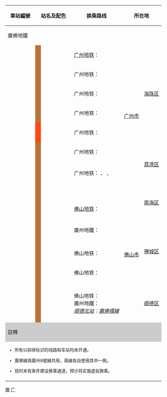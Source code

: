 {| class="wikitable" style="text-align:center;"
|-
! width=80 |車站編號
! colspan="2" width=100 | 站名及配色
! 换乘路线
! colspan=2 |所在地
! 啟用時間
! 车站形式
|-
! colspan="8" style="background:{{廣州地鐵標誌色|GF}};" |廣佛地鐵
|-
! {{广州地铁车站编号|GF|25}}
|width=2 style="background:#B87333;" rowspan=4|
! {{广州地铁车站链接|沥滘}}
| align=left|[[广州地铁]]：{{广州地铁路线链接|3|S}} {{广州地铁车站编号|3|06}}
| rowspan=10| [[广州市]]
| rowspan=5| [[海珠区]]
| rowspan=3|2018年12月28日
| 地下[[側式月台]]
|-
! {{广州地铁车站编号|GF|24}}
! {{广州地铁车站链接|南洲}}
| align=left| 广州地铁：{{广州地铁路线链接|2|S}} {{广州地铁车站编号|2|06}}
| rowspan=3|地下[[岛式月台]]
|-
! {{广州地铁车站编号|GF|23}}
! {{广州地铁车站链接|石溪}}
| align=left| 广州地铁：''{{广州地铁路线链接|10|S}}{{ref label|3|虚拟|虚拟}}''
|-
! {{广州地铁车站编号|GF|22}}
! {{广州地铁车站链接|燕岗}}
| align=left| 广州地铁：''{{广州地铁路线链接|11|S}}''
| rowspan="4" |2015年12月28日
|-
! {{广州地铁车站编号|GF|21}}
| style="background:#FF4611;" |
! {{广州地铁车站链接|沙园}}
| align=left| 广州地铁：{{广州地铁路线链接|8|S}} {{广州地铁车站编号|8|17}}
| |地下[[島式疊式月台]]{{ref label|2|GZL8|GZL8}}
|-
! {{广州地铁车站编号|GF|20}}
| style="background:#B87333;" width="2" rowspan="20" |
! {{广州地铁车站链接|沙涌}}
| align=left| 广州地铁：''{{广州地铁路线链接|11|S}}''
| rowspan=5 |[[荔湾区]]
| rowspan="20" |地下[[岛式月台]]
|-
! {{广州地铁车站编号|GF|19}}
! {{广州地铁车站链接|鹤洞}}
| align=left|
|-
! {{广州地铁车站编号|GF|18}}
! {{广州地铁车站链接|西塱}}
| align=left| 广州地铁：{{广州地铁路线链接|1|S}} {{广州地铁车站编号|1|01}} 、''{{广州地铁路线链接|10|S}}'' 、''{{广州地铁路线链接|22|S}}''
| rowspan="14" |2010年11月3日
|-
! {{广州地铁车站编号|GF|17}}
! {{广州地铁车站链接|菊树}}
| align=left|
|-
! {{广州地铁车站编号|GF|16}}
! {{广州地铁车站链接|龙溪}}
| align=left|
|-
! {{广州地铁车站编号|GF|15}}
! {{广州地铁车站链接|金融高新区}}
| align=left|
| rowspan=15 | [[佛山市]]
| rowspan=5 | [[南海区]]
|-
! {{广州地铁车站编号|GF|14}}
! {{广州地铁车站链接|千灯湖}}
| align=left| 
|-
! {{广州地铁车站编号|GF|13}}
! {{广州地铁车站链接|𧒽岗}}
| align=left| {{佛山地铁路线链接|TNH1|S}} {{佛山地铁车站编号|TNH1|01}}
|-
! {{广州地铁车站编号|GF|12}}
! {{广州地铁车站链接|南桂路}}
| align=left| 
|-
! {{广州地铁车站编号|GF|11}}
! {{广州地铁车站链接|桂城}}
| align=left| [[佛山地铁]]：''{{佛山地铁路线链接|3|S}}'' {{佛山地铁车站编号|3|24|uc=1}}
|-
! {{广州地铁车站编号|GF|10}}
! {{广州地铁车站链接|朝安}}
| align=left|
| rowspan=7 | [[禅城区]]
|-
! {{广州地铁车站编号|GF|09}}
! {{广州地铁车站链接|普君北路}}
| align=left|廣州地鐵：''{{廣州地铁路线链接|28|S}}''
|-
! {{广州地铁车站编号|GF|08}}
! {{广州地铁车站链接|祖庙}}
| align=left| 
|-
! {{广州地铁车站编号|GF|07}}
! {{广州地铁车站链接|同济路}}
| align=left|
|-
! {{广州地铁车站编号|GF|06}}
! {{广州地铁车站链接|季华园}}
| align=left| 佛山地铁：''{{佛山地铁路线链接|4|S}}<!-- {{ref label|4|出站|出站}}-->''
|-
! {{广州地铁车站编号|GF|05}}
! {{广州地铁车站链接|魁奇路}}
| align=left| 佛山地铁：{{佛山地铁路线链接|2|S}} {{佛山地铁车站编号|2|18}}
|-
! {{广州地铁车站编号|GF|04}}
! {{广州地铁车站链接|澜石}}
| align=left|
| rowspan=4|2016年12月28日
|-
! {{广州地铁车站编号|GF|03}}
! {{广州地铁车站链接|世纪莲}}
| align=left| 
| rowspan=3|[[順德区]]
|-
! {{广州地铁车站编号|GF|02}}
! {{广州地铁车站链接|东平}}
| align=left| 佛山地铁：''{{佛山地铁路线链接|3|S}}'' {{佛山地铁车站编号|3|19|uc=1}} <br>廣州地鐵：''{{廣州地铁路线链接|28|S}}''<br>{{rint|cn|prdir}} ''[[顺德北站]]：[[廣佛環線]]''
|-
! {{广州地铁车站编号|GF|01}}
! {{广州地铁车站链接|新城东}}
| align=left|
|-
! colspan="8" style="background:#CCCCCC;" |註釋
|-
| colspan="8" style="font-size:85%; text-align:left;" |
* 所有以斜体标识的线路和车站均未开通。
* {{note label|2|GZL8|GZL8}}廣佛線與廣州8號線共用，兩線各自使用其中一側。
* {{note label|3|虚拟|虚拟}}现时未有条件建设换乘通道，预计将实施虚拟换乘。
<!-- * {{note label|4|出站|出站}}因广佛线与佛山4号线站体距离较远，未知会否建设换乘通道，或需出站换乘。 -->
|-
| colspan="8" style="font-size:85%;" | <div style="text-align: right;">{{Tnavbar|广佛地铁车站列表|mini=1}}</div>
|}<!--三期规划尚未落实
{| class="wikitable  mw-collapsible mw-collapsed" 
! colspan="6" | '''規劃三期路段'''
|-
! 站名
! 换乘路线
! 所在地
! 啟用時間
! 车站形式
|-
! colspan="6" style="background:{{廣州地鐵標誌色|GF}};" |廣佛地鐵三期（規劃中）
|-
| colspan="6" |'''↑接續既有路段（瀾石－瀝滘）'''
|-
! ''[[小布站|小布]]''
| 佛山地铁：''{{佛山地铁路线链接|6|S}}''
|  rowspan=6| [[佛山市]][[順德区]]
| rowspan=6|-
| rowspan=6|-
|-
!  ''[[荷村站|荷村]]''
|  -
|-
!  ''[[樂從大道東站|樂從大道東]]''
| 
|-
! ''[[新隆站|新隆]]''
|  -
|-
!  ''[[蠡湖站|蠡湖]]''
|  -
|-
! ''[[樂從站 (地鐵)|樂從站]]''
| 
|}--><noinclude>[[Category:广州地铁车站列表模板|佛]][[Category:佛山地铁车站列表模板|广]]</noinclude>